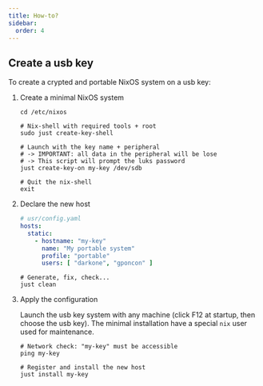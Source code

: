 ```yaml
---
title: How-to?
sidebar:
  order: 4
---
```



## Create a usb key

To create a crypted and portable NixOS system on a usb key:

<Steps>

1. Create a minimal NixOS system

    ```shell
    cd /etc/nixos

    # Nix-shell with required tools + root
    sudo just create-key-shell

    # Launch with the key name + peripheral
    # -> IMPORTANT: all data in the peripheral will be lose
    # -> This script will prompt the luks password
    just create-key-on my-key /dev/sdb

    # Quit the nix-shell
    exit
    ```

2. Declare the new host

    ```yaml
    # usr/config.yaml
    hosts:
      static:
        - hostname: "my-key"
          name: "My portable system"
          profile: "portable"
          users: [ "darkone", "gponcon" ]
    ```

    ```shell
    # Generate, fix, check...
    just clean
    ```

3. Apply the configuration

    Launch the usb key system with any machine (click F12 at startup, then choose the usb key). The minimal installation have a special `nix` user used for maintenance.

    ```shell
    # Network check: "my-key" must be accessible
    ping my-key

    # Register and install the new host
    just install my-key
    ```

</Steps>
